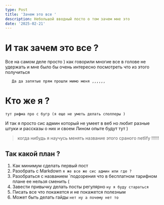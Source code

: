 ```yaml
---
type: Post
title: 'Зачем это все '
description: Небольшой вводный посто о том зачем мне это
date: '2025-02-21'
---
```

# И так зачем это все ?

Все на самом деле просто ) как говорили многие все в голове не удержать и мне было бы очень интересно посмотреть что из этого получиться

```
   Да да запятые прям прошли мимо меня ,,,,,,
```

# Кто же я ?

```
тут рифма про с бугр (я еще не уметь делать споллеры )
```

И так я просто сис админ который не умеет в веб но любит разные штуки и рассказы о них и своем Лином опыте будут тут )

> когда нибудь я научусь менять название этого сраного netlify !!!!!!

## Так какой план ?

1.  Как минимум сделать первый пост
2.  Разобрать с Markdown `я же все же сис админ или где ?` 
3.  Разобраться с названием \`подозрения что в бесплатном тарифном плане ее нельзя сменить (
4.  Завести привычку делать посты регулярно `ну я буду стараться`
5.  Писать все что покажется и не покажется полезным
6.  Может быть  делать гайды `нет ну а почему нет то`

